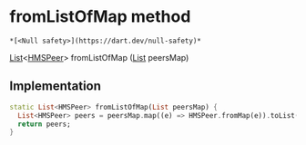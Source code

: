 # fromListOfMap method

    *[<Null safety>](https://dart.dev/null-safety)*

[List](https://api.flutter.dev/flutter/dart-core/List-class.html)&lt;[HMSPeer](../../model_hms_peer/HMSPeer-class)> fromListOfMap
([List](https://api.flutter.dev/flutter/dart-core/List-class.html) peersMap)

## Implementation

```dart
static List<HMSPeer> fromListOfMap(List peersMap) {
  List<HMSPeer> peers = peersMap.map((e) => HMSPeer.fromMap(e)).toList();
  return peers;
}
```
